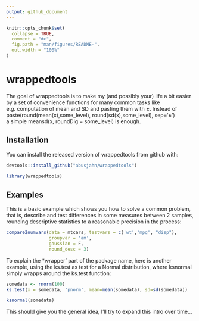 ```yaml
---
output: github_document
---
```


<!-- README.md is generated from README.Rmd. Please edit that file -->

```r
knitr::opts_chunk$set(
  collapse = TRUE,
  comment = "#>",
  fig.path = "man/figures/README-",
  out.width = "100%"
)
```

# wrappedtools

<!-- badges: start -->
<!-- badges: end -->

The goal of wrappedtools is to make my (and possibly your) life a bit easier 
by a set of convenience functions for many common tasks like e.g. computation
of mean and SD and pasting them with ±. Instead of   
paste(round(mean(x),some_level), round(sd(x),some_level), sep='±')  
a simple meansd(x, roundDig = some_level) is enough.   


## Installation

You can install the released version of wrappedtools from github with:

``` r
devtools::install_github("abusjahn/wrappedtools")
```
```r
library(wrappedtools)
```

## Examples

This is a basic example which shows you how to solve a common problem,
that is, describe and test differences in some measures between 2 samples,
rounding descriptive statistics to a reasonable precision in the process:   

```r
compare2numvars(data = mtcars, testvars = c('wt','mpg', "disp"), 
                groupvar = 'am',
                gaussian = F,
                round_desc = 3)
```

To explain the *wrapper' part of the package name, here is another example, 
using the ks.test as test for a Normal distribution, where ksnormal simply
wrapps around the ks.test function:   
```r
somedata <- rnorm(100)
ks.test(x = somedata, 'pnorm', mean=mean(somedata), sd=sd(somedata))

ksnormal(somedata)
```
This should give you the general idea, I'll try to expand this intro over time...
